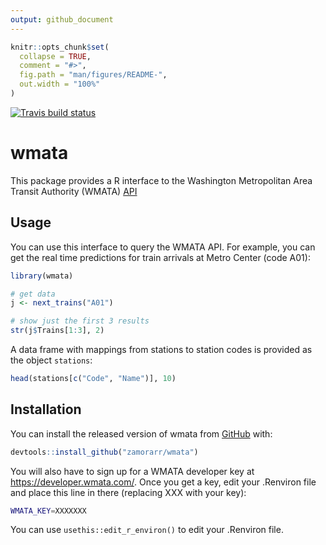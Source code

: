 ```yaml
---
output: github_document
---
```


<!-- README.md is generated from README.Rmd. Please edit that file -->

```r
knitr::opts_chunk$set(
  collapse = TRUE,
  comment = "#>",
  fig.path = "man/figures/README-",
  out.width = "100%"
)
```

[![Travis build status](https://travis-ci.org/zamorarr/wmata.svg?branch=master)](https://travis-ci.org/zamorarr/wmata)

# wmata

This package provides a R interface to the Washington Metropolitan Area Transit Authority (WMATA) [API](https://developer.wmata.com/)

## Usage
You can use this interface to query the WMATA API. For example, you can get the real time predictions for train arrivals at Metro Center (code A01):

```r
library(wmata)

# get data
j <- next_trains("A01")

# show just the first 3 results
str(j$Trains[1:3], 2)
```

A data frame with mappings from stations to station codes is provided as the object `stations`:

```r
head(stations[c("Code", "Name")], 10)
```

## Installation

You can install the released version of wmata from [GitHub](https://github.com/zamorarr/wmata) with:

```r
devtools::install_github("zamorarr/wmata")
```

You will also have to sign up for a WMATA developer key at [https://developer.wmata.com/](https://developer.wmata.com/). Once you get a key, edit your .Renviron file and place this line in there (replacing XXX with your key):

```sh
WMATA_KEY=XXXXXXX
```

You can use `usethis::edit_r_environ()` to edit your .Renviron file.

